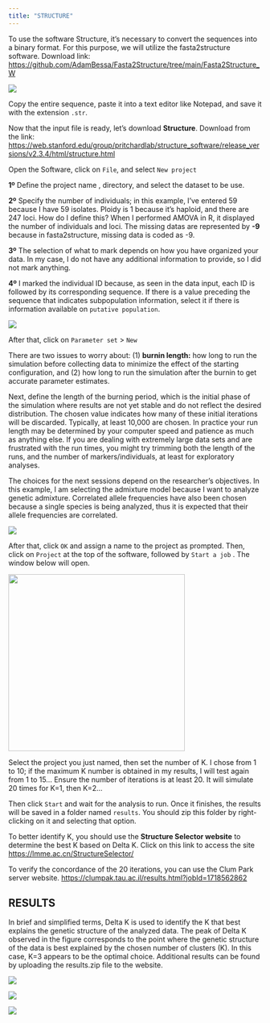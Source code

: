 ```yaml
---
title: "STRUCTURE"
---
```


To use the software Structure, it's necessary to convert the sequences into a binary format. For this purpose, we will utilize the fasta2structure software. Download link: [https://github.com/AdamBessa/Fasta2Structure/tree/main/Fasta2Structure_W](https://github.com/AdamBessa/Fasta2Structure/tree/main/Fasta2Structure_Windows)

![](struc1.jpg)

Copy the entire sequence, paste it into a text editor like Notepad, and save it with the extension `.str`.

Now that the input file is ready, let's download **Structure**. Download from the link: <https://web.stanford.edu/group/pritchardlab/structure_software/release_versions/v2.3.4/html/structure.html>

Open the Software, click on `File`, and select `New project`

**1º** Define the project name , directory, and select the dataset to be use.

**2º** Specify the number of individuals; in this example, I've entered 59 because I have 59 isolates. Ploidy is 1 because it's haploid, and there are 247 loci. How do I define this? When I performed AMOVA in R, it displayed the number of individuals and loci. The missing datas are represented by **-9** because in fasta2structure, missing data is coded as -9.

**3º** The selection of what to mark depends on how you have organized your data. In my case, I do not have any additional information to provide, so I did not mark anything.

**4º** I marked the individual ID because, as seen in the data input, each ID is followed by its corresponding sequence. If there is a value preceding the sequence that indicates subpopulation information, select it if there is information available on `putative population`.

![](str2.jpg)

After that, click on `Parameter set` \> `New`

There are two issues to worry about: (1) **burnin length:** how long to run the simulation before collecting data to minimize the effect of the starting configuration, and (2) how long to run the simulation after the burnin to get accurate parameter estimates.

Next, define the length of the burning period, which is the initial phase of the simulation where results are not yet stable and do not reflect the desired distribution. The chosen value indicates how many of these initial iterations will be discarded. Typically, at least 10,000 are chosen. In practice your run length may be determined by your computer speed and patience as much as anything else. If you are dealing with extremely large data sets and are frustrated with the run times, you might try trimming both the length of the runs, and the number of markers/individuals, at least for exploratory analyses.

The choices for the next sessions depend on the researcher's objectives. In this example, I am selecting the admixture model because I want to analyze genetic admixture. Correlated allele frequencies have also been chosen because a single species is being analyzed, thus it is expected that their allele frequencies are correlated.

![](str3.jpg)

After that, click `OK` and assign a name to the project as prompted. Then, click on `Project` at the top of the software, followed by `Start a job` . The window below will open.

![](str4.jpg){fig-align="center" width="351"}

Select the project you just named, then set the number of K. I chose from 1 to 10; if the maximum K number is obtained in my results, I will test again from 1 to 15... Ensure the number of iterations is at least 20. It will simulate 20 times for K=1, then K=2...

Then click `Start` and wait for the analysis to run. Once it finishes, the results will be saved in a folder named `results`. You should zip this folder by right-clicking on it and selecting that option.

To better identify K, you should use the **Structure Selector website** to determine the best K based on Delta K. Click on this link to access the site <https://lmme.ac.cn/StructureSelector/>

To verify the concordance of the 20 iterations, you can use the Clum Park server website. <https://clumpak.tau.ac.il/results.html?jobId=1718562862>

## **RESULTS**

In brief and simplified terms, Delta K is used to identify the K that best explains the genetic structure of the analyzed data. The peak of Delta K observed in the figure corresponds to the point where the genetic structure of the data is best explained by the chosen number of clusters (K). In this case, K=3 appears to be the optimal choice. Additional results can be found by uploading the results.zip file to the website.

![](images/clipboard-2148170504.png)

![](clumpak.jpg)

![](clumpak2.jpg)
